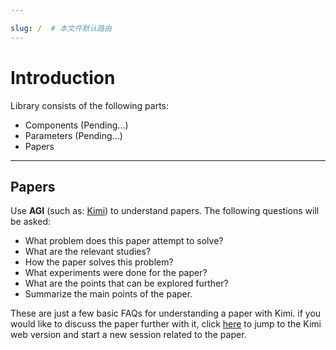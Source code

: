 ```yaml
---

slug: /  # 本文件默认路由
---
```


# Introduction
Library consists of the following parts:
- Components (Pending...)
- Parameters (Pending...)
- Papers

-----------------

## Papers
Use **AGI** (such as: [Kimi](https://kimi.moonshot.cn)) to understand papers.
The following questions will be asked:
- What problem does this paper attempt to solve?
- What are the relevant studies?
- How the paper solves this problem?
- What experiments were done for the paper?
- What are the points that can be explored further?
- Summarize the main points of the paper.

These are just a few basic FAQs for understanding a paper with Kimi. if you would like to discuss the paper further with it, click [here](https://kimi.moonshot.cn) to jump to the Kimi web version and start a new session related to the paper.


<!--
 你是一个环境工程学科的研究者，请解读 这篇论文试图解决什么问题？
有哪些相关研究？
论文如何解决这个问题？
论文做了哪些实验？
有什么可以进一步探索的点？
总结一下论文的主要内容


想要进一步了解论文


以上只是了解一篇论文的几个基本FAQ。如果你还想与Kimi进一步讨论该论文，请点击 这里  为你跳转Kimi AI网页版，并启动一个与该论文相关的新会话。


以上回答翻译成英文

 -->
